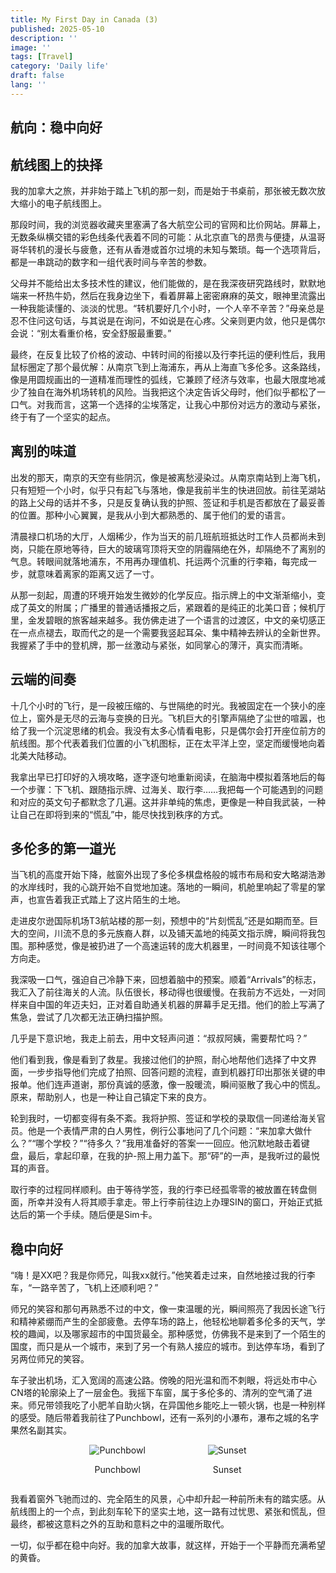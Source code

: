 ```yaml
---
title: My First Day in Canada (3)
published: 2025-05-10
description: ''
image: ''
tags: [Travel]
category: 'Daily life'
draft: false 
lang: ''
---
```


## 航向：稳中向好

## 航线图上的抉择

我的加拿大之旅，并非始于踏上飞机的那一刻，而是始于书桌前，那张被无数次放大缩小的电子航线图上。

那段时间，我的浏览器收藏夹里塞满了各大航空公司的官网和比价网站。屏幕上，无数条纵横交错的彩色线条代表着不同的可能：从北京直飞的昂贵与便捷，从温哥哥华转机的漫长与疲惫，还有从香港或首尔过境的未知与繁琐。每一个选项背后，都是一串跳动的数字和一组代表时间与辛苦的参数。

父母并不能给出太多技术性的建议，他们能做的，是在我深夜研究路线时，默默地端来一杯热牛奶，然后在我身边坐下，看着屏幕上密密麻麻的英文，眼神里流露出一种我能读懂的、淡淡的忧思。“转机要好几个小时，一个人辛不辛苦？”母亲总是忍不住问这句话，与其说是在询问，不如说是在心疼。父亲则更内敛，他只是偶尔会说：“别太看重价格，安全舒服最重要。”

最终，在反复比较了价格的波动、中转时间的衔接以及行李托运的便利性后，我用鼠标圈定了那个最优解：从南京飞到上海浦东，再从上海直飞多伦多。这条路线，像是用圆规画出的一道精准而理性的弧线，它兼顾了经济与效率，也最大限度地减少了独自在海外机场转机的风险。当我把这个决定告诉父母时，他们似乎都松了一口气。对我而言，这第一个选择的尘埃落定，让我心中那份对远方的激动与紧张，终于有了一个坚实的起点。

## 离别的味道

出发的那天，南京的天空有些阴沉，像是被离愁浸染过。从南京南站到上海飞机，只有短短一个小时，似乎只有起飞与落地，像是我前半生的快进回放。前往芜湖站的路上父母的话并不多，只是反复确认我的护照、签证和手机是否都放在了最妥善的位置。那种小心翼翼，是我从小到大都熟悉的、属于他们的爱的语言。

清晨禄口机场的大厅，人烟稀少，作为当天的前几班航班抵达时工作人员都尚未到岗，只能在原地等待，巨大的玻璃穹顶将天空的阴霾隔绝在外，却隔绝不了离别的气息。转眼间就落地浦东，不用再办理值机、托运两个沉重的行李箱，每完成一步，就意味着离家的距离又远了一寸。

从那一刻起，周遭的环境开始发生微妙的化学反应。指示牌上的中文渐渐缩小，变成了英文的附属；广播里的普通话播报之后，紧跟着的是纯正的北美口音；候机厅里，金发碧眼的旅客越来越多。我仿佛走进了一个语言的过渡区，中文的亲切感正在一点点褪去，取而代之的是一个需要我竖起耳朵、集中精神去辨认的全新世界。我握紧了手中的登机牌，那一丝激动与紧张，如同掌心的薄汗，真实而清晰。

## 云端的间奏

十几个小时的飞行，是一段被压缩的、与世隔绝的时光。我被固定在一个狭小的座位上，窗外是无尽的云海与变换的日光。飞机巨大的引擎声隔绝了尘世的喧嚣，也给了我一个沉淀思绪的机会。我没有太多心情看电影，只是偶尔会打开座位前方的航线图。那个代表着我们位置的小飞机图标，正在太平洋上空，坚定而缓慢地向着北美大陆移动。

我拿出早已打印好的入境攻略，逐字逐句地重新阅读，在脑海中模拟着落地后的每一个步骤：下飞机、跟随指示牌、过海关、取行李……我把每一个可能遇到的问题和对应的英文句子都默念了几遍。这并非单纯的焦虑，更像是一种自我武装，一种让自己在即将到来的“慌乱”中，能尽快找到秩序的方式。

## 多伦多的第一道光

当飞机的高度开始下降，舷窗外出现了多伦多棋盘格般的城市布局和安大略湖浩渺的水岸线时，我的心跳开始不自觉地加速。落地的一瞬间，机舱里响起了零星的掌声，也宣告着我正式踏上了这片陌生的土地。

走进皮尔逊国际机场T3航站楼的那一刻，预想中的“片刻慌乱”还是如期而至。巨大的空间，川流不息的多元族裔人群，以及铺天盖地的纯英文指示牌，瞬间将我包围。那种感觉，像是被扔进了一个高速运转的庞大机器里，一时间竟不知该往哪个方向走。

我深吸一口气，强迫自己冷静下来，回想着脑中的预案。顺着“Arrivals”的标志，我汇入了前往海关的人流。队伍很长，移动得也很缓慢。在我前方不远处，一对同样来自中国的年迈夫妇，正对着自助通关机器的屏幕手足无措。他们的脸上写满了焦急，尝试了几次都无法正确扫描护照。

几乎是下意识地，我走上前去，用中文轻声问道：“叔叔阿姨，需要帮忙吗？”

他们看到我，像是看到了救星。我接过他们的护照，耐心地帮他们选择了中文界面，一步步指导他们完成了拍照、回答问题的流程，直到机器打印出那张关键的申报单。他们连声道谢，那份真诚的感激，像一股暖流，瞬间驱散了我心中的慌乱。原来，帮助别人，也是一种让自己镇定下来的良方。

轮到我时，一切都变得有条不紊。我将护照、签证和学校的录取信一同递给海关官员。他是一个表情严肃的白人男性，例行公事地问了几个问题：“来加拿大做什么？”“哪个学校？”“待多久？”我用准备好的答案一一回应。他沉默地敲击着键盘，最后，拿起印章，在我的护-照上用力盖下。那“砰”的一声，是我听过的最悦耳的声音。

取行李的过程同样顺利。由于等待学签，我的行李已经孤零零的被放置在转盘侧面，所幸并没有人将其顺手拿走。带上行李前往边上办理SIN的窗口，开始正式抵达后的第一个手续。随后便是Sim卡。

## 稳中向好

“嗨！是XX吧？我是你师兄，叫我xx就行。”他笑着走过来，自然地接过我的行李车，“一路辛苦了，飞机上还顺利吧？”

师兄的笑容和那句再熟悉不过的中文，像一束温暖的光，瞬间照亮了我因长途飞行和精神紧绷而产生的全部疲惫。去停车场的路上，他轻松地聊着多伦多的天气，学校的趣闻，以及哪家超市的中国货最全。那种感觉，仿佛我不是来到了一个陌生的国度，而只是从一个城市，来到了另一个有熟人接应的城市。到达停车场，看到了另两位师兄的笑容。

车子驶出机场，汇入宽阔的高速公路。傍晚的阳光温和而不刺眼，将远处市中心CN塔的轮廓染上了一层金色。我摇下车窗，属于多伦多的、清冽的空气涌了进来。师兄带领我吃了小肥羊自助火锅，在异国他乡能吃上一顿火锅，也是一种别样的感受。随后带着我前往了Punchbowl，还有一系列的小瀑布，瀑布之城的名字果然名副其实。

<div style="display: flex; justify-content: center; gap: 100px; flex-wrap: wrap;">
  <div style="text-align: center;">
    <Image src={Punchbowl} alt="Punchbowl" width={300} />
    <p>Punchbowl</p>
  </div>
  <div style="text-align: center;">
    <Image src={Sunset} alt="Sunset" width={300} />
    <p>Sunset</p>
  </div>
</div>

我看着窗外飞驰而过的、完全陌生的风景，心中却升起一种前所未有的踏实感。从航线图上的一个点，到此刻车轮下的坚实土地，这一路有过忧思、紧张和慌乱，但最终，都被这意料之外的互助和意料之中的温暖所取代。

一切，似乎都在稳中向好。我的加拿大故事，就这样，开始于一个平静而充满希望的黄昏。